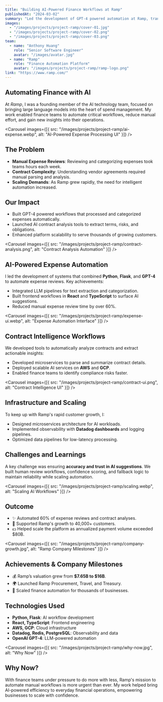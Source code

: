 ```yaml
---
title: "Building AI-Powered Finance Workflows at Ramp"
publishedAt: "2024-03-02"
summary: "Led the development of GPT-4 powered automation at Ramp, transforming manual expense processing and contract analysis into intelligent workflows, supporting the company's growth to a $16B valuation and 40,000+ customers."
images:
  - "/images/projects/project-ramp/cover-01.jpg"
  - "/images/projects/project-ramp/cover-02.png"
  - "/images/projects/project-ramp/cover-03.png"
team:
  - name: "Anthony Huang"
    role: "Senior Software Engineer"
    avatar: "/images/avatar.jpg"
  - name: "Ramp"
    role: "Finance Automation Platform"
    avatar: "/images/projects/project-ramp/ramp-logo.png"
link: "https://www.ramp.com/"
---
```


## Automating Finance with AI

At *Ramp*, I was a founding member of the AI technology team, focused on bringing large language models into the heart of spend management. My work enabled finance teams to automate critical workflows, reduce manual effort, and gain new insights into their operations.

<Carousel
  images={[{ src: "/images/projects/project-ramp/ai-expense.webp", alt: "AI-Powered Expense Processing UI" }]}
/>

## The Problem

- **Manual Expense Reviews**: Reviewing and categorizing expenses took teams hours each week.
- **Contract Complexity**: Understanding vendor agreements required manual parsing and analysis.
- **Scaling Demands**: As Ramp grew rapidly, the need for intelligent automation increased.

## Our Impact

- Built GPT-4 powered workflows that processed and categorized expenses automatically.
- Launched AI contract analysis tools to extract terms, risks, and obligations.
- Enhanced platform scalability to serve thousands of growing customers.

<Carousel
  images={[{ src: "/images/projects/project-ramp/contract-analysis.png", alt: "Contract Analysis Automation" }]}
/>

## AI-Powered Expense Automation

I led the development of systems that combined **Python**, **Flask**, and **GPT-4** to automate expense reviews. Key achievements:

- Integrated LLM pipelines for text extraction and categorization.
- Built frontend workflows in **React** and **TypeScript** to surface AI suggestions.
- Reduced manual expense review time by over 60%.

<Carousel
  images={[{ src: "/images/projects/project-ramp/expense-ui.webp", alt: "Expense Automation Interface" }]}
/>

## Contract Intelligence Workflows

We developed tools to automatically analyze contracts and extract actionable insights:

- Developed microservices to parse and summarize contract details.
- Deployed scalable AI services on **AWS** and **GCP**.
- Enabled finance teams to identify compliance risks faster.

<Carousel
  images={[{ src: "/images/projects/project-ramp/contract-ui.png", alt: "Contract Intelligence UI" }]}
/>

## Infrastructure and Scaling

To keep up with Ramp's rapid customer growth, I:

- Designed microservices architecture for AI workloads.
- Implemented observability with **Datadog dashboards** and logging pipelines.
- Optimized data pipelines for low-latency processing.

## Challenges and Learnings

A key challenge was ensuring **accuracy and trust in AI suggestions**. We built human review workflows, confidence scoring, and fallback logic to maintain reliability while scaling automation.

<Carousel
  images={[{ src: "/images/projects/project-ramp/scaling.webp", alt: "Scaling AI Workflows" }]}
/>

## Outcome

- ✨ Automated 60% of expense reviews and contract analyses.
- 🚀 Supported Ramp's growth to 40,000+ customers.
- 💵 Helped scale the platform as annualized payment volume exceeded $80B.

<Carousel
  images={[{ src: "/images/projects/project-ramp/company-growth.jpg", alt: "Ramp Company Milestones" }]}
/>

## Achievements & Company Milestones

- 💰 Ramp’s valuation grew from **$7.65B to $16B**.
- 🌍 Launched Ramp Procurement, Travel, and Treasury.
- 🏢 Scaled finance automation for thousands of businesses.

## Technologies Used

- **Python, Flask**: AI workflow development
- **React, TypeScript**: Frontend engineering
- **AWS, GCP**: Cloud infrastructure
- **Datadog, Redis, PostgreSQL**: Observability and data
- **OpenAI GPT-4**: LLM-powered automation

<Carousel
  images={[{ src: "/images/projects/project-ramp/why-now.jpg", alt: "Why Now" }]}
/>

## Why Now?

With finance teams under pressure to do more with less, Ramp's mission to automate manual workflows is more urgent than ever. My work helped bring AI-powered efficiency to everyday financial operations, empowering businesses to scale with confidence.